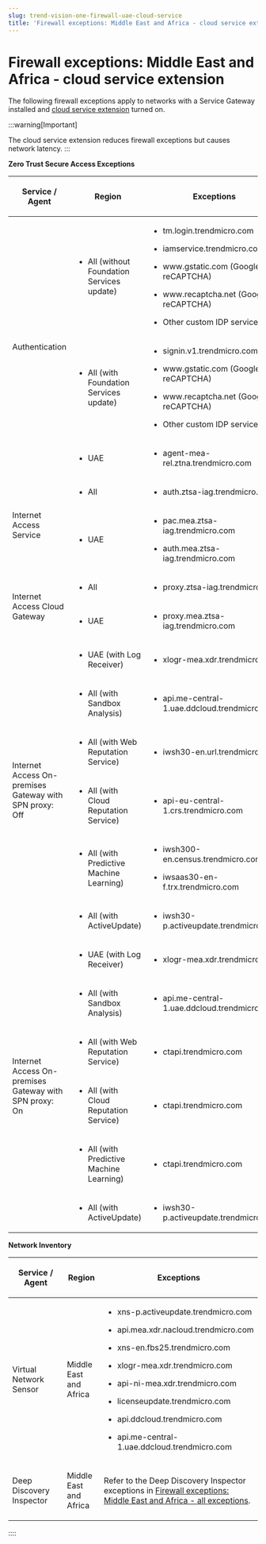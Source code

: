 ```yaml
---
slug: trend-vision-one-firewall-uae-cloud-service
title: 'Firewall exceptions: Middle East and Africa - cloud service extension'
---
```

# Firewall exceptions: Middle East and Africa - cloud service extension

The following firewall exceptions apply to networks with a Service Gateway installed and [cloud service extension](cloud-service-extension.mdx) turned on.

:::warning[Important]

The cloud service extension reduces firewall exceptions but causes network latency.
:::

**Zero Trust Secure Access Exceptions**

<table>
<colgroup>
<col style="width: 23%" />
<col style="width: 15%" />
<col style="width: 62%" />
</colgroup>
<thead>
<tr>
<th><p>Service / Agent</p></th>
<th><p>Region</p></th>
<th><p>Exceptions</p></th>
</tr>
</thead>
<tbody>
<tr>
<td rowspan="3"><p>Authentication</p></td>
<td><ul>
<li>All (without Foundation Services update)</li>
</ul></td>
<td><ul>
<li><p>tm.login.trendmicro.com</p></li>
<li><p>iamservice.trendmicro.com</p></li>
<li><p>www.gstatic.com (Google reCAPTCHA)</p></li>
<li><p>www.recaptcha.net (Google reCAPTCHA)</p></li>
<li><p>Other custom IDP services</p></li>
</ul></td>
</tr>
<tr>
<td><ul>
<li>All (with Foundation Services update)</li>
</ul></td>
<td><ul>
<li><p>signin.v1.trendmicro.com</p></li>
<li><p>www.gstatic.com (Google reCAPTCHA)</p></li>
<li><p>www.recaptcha.net (Google reCAPTCHA)</p></li>
<li><p>Other custom IDP services</p></li>
</ul></td>
</tr>
<tr>
<td><ul>
<li>UAE</li>
</ul></td>
<td><ul>
<li><p>agent-mea-rel.ztna.trendmicro.com</p></li>
</ul></td>
</tr>
<tr>
<td rowspan="2"><p>Internet Access Service</p></td>
<td><ul>
<li><p>All</p></li>
</ul></td>
<td><ul>
<li><p>auth.ztsa-iag.trendmicro.com</p></li>
</ul></td>
</tr>
<tr>
<td><ul>
<li><p>UAE</p></li>
</ul></td>
<td><ul>
<li><p>pac.mea.ztsa-iag.trendmicro.com</p></li>
<li><p>auth.mea.ztsa-iag.trendmicro.com</p></li>
</ul></td>
</tr>
<tr>
<td rowspan="2"><p>Internet Access Cloud Gateway</p></td>
<td><ul>
<li><p>All</p></li>
</ul></td>
<td><ul>
<li><p>proxy.ztsa-iag.trendmicro.com</p></li>
</ul></td>
</tr>
<tr>
<td><ul>
<li><p>UAE</p></li>
</ul></td>
<td><ul>
<li><p>proxy.mea.ztsa-iag.trendmicro.com</p></li>
</ul></td>
</tr>
<tr>
<td rowspan="6"><p>Internet Access On-premises Gateway with SPN proxy: Off</p></td>
<td><ul>
<li><p>UAE (with Log Receiver)</p></li>
</ul></td>
<td><ul>
<li><p>xlogr-mea.xdr.trendmicro.com</p></li>
</ul></td>
</tr>
<tr>
<td><ul>
<li><p>All (with Sandbox Analysis)</p></li>
</ul></td>
<td><ul>
<li><p>api.me-central-1.uae.ddcloud.trendmicro.com</p></li>
</ul></td>
</tr>
<tr>
<td><ul>
<li><p>All (with Web Reputation Service)</p></li>
</ul></td>
<td><ul>
<li><p>iwsh30-en.url.trendmicro.com</p></li>
</ul></td>
</tr>
<tr>
<td><ul>
<li><p>All (with Cloud Reputation Service)</p></li>
</ul></td>
<td><ul>
<li><p>api-eu-central-1.crs.trendmicro.com</p></li>
</ul></td>
</tr>
<tr>
<td><ul>
<li><p>All (with Predictive Machine Learning)</p></li>
</ul></td>
<td><ul>
<li><p>iwsh300-en.census.trendmicro.com</p></li>
<li><p>iwsaas30-en-f.trx.trendmicro.com</p></li>
</ul></td>
</tr>
<tr>
<td><ul>
<li><p>All (with ActiveUpdate)</p></li>
</ul></td>
<td><ul>
<li><p>iwsh30-p.activeupdate.trendmicro.com</p></li>
</ul></td>
</tr>
<tr>
<td rowspan="6"><p>Internet Access On-premises Gateway with SPN proxy: On</p></td>
<td><ul>
<li><p>UAE (with Log Receiver)</p></li>
</ul></td>
<td><ul>
<li><p>xlogr-mea.xdr.trendmicro.com</p></li>
</ul></td>
</tr>
<tr>
<td><ul>
<li><p>All (with Sandbox Analysis)</p></li>
</ul></td>
<td><ul>
<li><p>api.me-central-1.uae.ddcloud.trendmicro.com</p></li>
</ul></td>
</tr>
<tr>
<td><ul>
<li><p>All (with Web Reputation Service)</p></li>
</ul></td>
<td><ul>
<li><p>ctapi.trendmicro.com</p></li>
</ul></td>
</tr>
<tr>
<td><ul>
<li><p>All (with Cloud Reputation Service)</p></li>
</ul></td>
<td><ul>
<li><p>ctapi.trendmicro.com</p></li>
</ul></td>
</tr>
<tr>
<td><ul>
<li><p>All (with Predictive Machine Learning)</p></li>
</ul></td>
<td><ul>
<li><p>ctapi.trendmicro.com</p></li>
</ul></td>
</tr>
<tr>
<td><ul>
<li><p>All (with ActiveUpdate)</p></li>
</ul></td>
<td><ul>
<li><p>iwsh30-p.activeupdate.trendmicro.com</p></li>
</ul></td>
</tr>
</tbody>
</table>

**Network Inventory**

<table>
<colgroup>
<col style="width: 23%" />
<col style="width: 15%" />
<col style="width: 62%" />
</colgroup>
<thead>
<tr>
<th><p>Service / Agent</p></th>
<th><p>Region</p></th>
<th><p>Exceptions</p></th>
</tr>
</thead>
<tbody>
<tr>
<td><p>Virtual Network Sensor</p></td>
<td><p>Middle East and Africa</p></td>
<td><ul>
<li><p>xns-p.activeupdate.trendmicro.com</p></li>
<li><p>api.mea.xdr.nacloud.trendmicro.com</p></li>
<li><p>xns-en.fbs25.trendmicro.com</p></li>
<li><p>xlogr-mea.xdr.trendmicro.com</p></li>
<li><p>api-ni-mea.xdr.trendmicro.com</p></li>
<li><p>licenseupdate.trendmicro.com</p></li>
<li><p>api.ddcloud.trendmicro.com</p></li>
<li><p>api.me-central-1.uae.ddcloud.trendmicro.com</p></li>
</ul></td>
</tr>
<tr>
<td><p>Deep Discovery Inspector</p></td>
<td><p>Middle East and Africa</p></td>
<td><p>Refer to the Deep Discovery Inspector exceptions in <a href="trend-vision-one-firewall-uae-all-exceptions">Firewall exceptions: Middle East and Africa - all exceptions</a>.</p></td>
</tr>
</tbody>
</table>
::::
